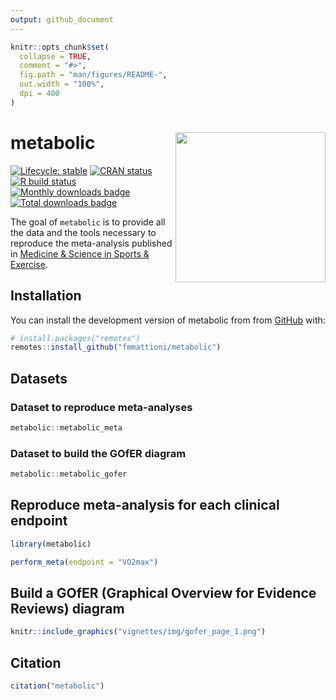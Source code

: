 ```yaml
---
output: github_document
---
```


<!-- README.md is generated from README.Rmd. Please edit that file -->

```r
knitr::opts_chunk$set(
  collapse = TRUE,
  comment = "#>",
  fig.path = "man/figures/README-",
  out.width = "100%",
  dpi = 400
)
```

# metabolic <img src='man/figures/logo.png' align="right" height="240" />

<!-- badges: start -->
[![Lifecycle: stable](https://img.shields.io/badge/lifecycle-stable-brightgreen.svg)](https://www.tidyverse.org/lifecycle/#stable)
[![CRAN status](https://www.r-pkg.org/badges/version/metabolic)](https://CRAN.R-project.org/package=metabolic)
[![R build status](https://github.com/fmmattioni/metabolic/workflows/R-CMD-check/badge.svg)](https://github.com/fmmattioni/metabolic/actions)
[![Monthly downloads badge](https://cranlogs.r-pkg.org/badges/last-month/metabolic?color=blue)](https://CRAN.R-project.org/package=metabolic)
[![Total downloads badge](https://cranlogs.r-pkg.org/badges/grand-total/metabolic?color=blue)](https://CRAN.R-project.org/package=metabolic)
<!-- badges: end -->

The goal of `metabolic` is to provide all the data and the tools necessary to reproduce the meta-analysis published in [Medicine & Science in Sports & Exercise](https://journals.lww.com/acsm-msse/Abstract/9000/Effectiveness_of_HIIE_versus_MICT_in_Improving.96194.aspx).

## Installation

You can install the development version of metabolic from from [GitHub](https://github.com/fmmattioni/metabolic) with:

``` r
# install.packages("remotes")
remotes::install_github("fmmattioni/metabolic")
```

## Datasets

### Dataset to reproduce meta-analyses

```r
metabolic::metabolic_meta
```

### Dataset to build the GOfER diagram

```r
metabolic::metabolic_gofer
```

## Reproduce meta-analysis for each clinical endpoint

```r
library(metabolic)

perform_meta(endpoint = "VO2max")
```

## Build a GOfER (Graphical Overview for Evidence Reviews) diagram

```r
knitr::include_graphics("vignettes/img/gofer_page_1.png")
```

## Citation

```r
citation("metabolic")
```

